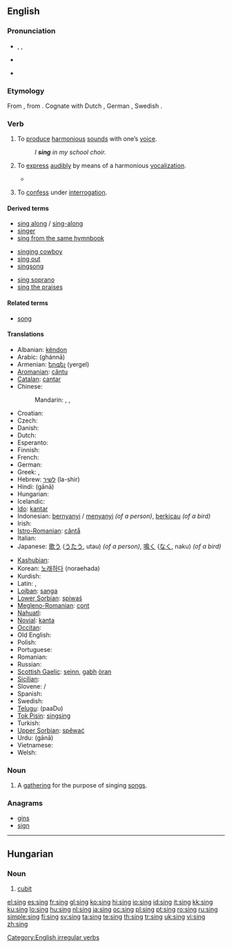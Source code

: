 ==English==

===Pronunciation===
* {{enPR|sĭng}}, {{IPA|/sɪŋ/}}, {{SAMPA|/sIN/}}
* {{audio|en-uk-sing.ogg|Audio (UK)}}
* {{audio|en-us-sing.ogg|Audio (US)}}
*: {{rhymes|ɪŋ}}

===Etymology===
From {{etyl|ang|en}} {{term|singan|lang=ang}}, from {{proto|Germanic|lang=en}}.  Cognate with Dutch {{term|zingen|lang=nl}}, German {{term|singen|lang=de}}, Swedish {{term|sjunga|lang=sv}}.

===Verb===
{{en-verb|sings|singing|sang|sung}}

# {{intransitive}} To [[produce]] [[harmonious]] [[sound]]s with one’s [[voice]].
#: ''I '''sing''' in my school choir.''
# {{transitive}} To [[express]] [[audibly]] by means of a harmonious [[vocalization]]. 
#* {{quote-book|1852|Mrs M.A. Thompson|chapter=The Tutor's Daughter|Graham's American Monthly Magazine of Literature, Art, and Fashion|page=266|url=http://books.google.com/books?id=hdcRAAAAYAAJ&pg=PA266
|passage=In the lightness of my heart I '''sang''' catches of songs as my horse gayly bore me along the well-remembered road.}}
# {{slang}} To [[confess]] under [[interrogation]].

====Derived terms====
{{rel-top3|Terms derived from the verb "sing"}}
* [[sing along]] / [[sing-along]]
* [[singer]]
* [[sing from the same hymnbook]]
{{rel-mid3}}
* [[singing cowboy]]
* [[sing out]]
* [[singsong]]
{{rel-mid3}}
* [[sing soprano]]
* [[sing the praises]]
{{rel-bottom}}

====Related terms====
* [[song]]

====Translations====
{{trans-top|to produce harmonious sounds with one’s voice}}
* Albanian: [[këndon]]
* Arabic: {{Arab|[[غنى]]}} (ghánnā)
* Armenian: [[երգել]] (yergel)
* [[Aromanian]]: [[cãntu]]
* [[Catalan]]: [[cantar]]
* Chinese:
*: Mandarin: {{zh-zh-p|唱|chàng}}, {{qualifier|of birds}} {{t|zh|鳴|sc=Hani}},  {{t|zh|鸣|tr=míng|sc=Hani}}
* Croatian: {{t+|hr|pjevati}}
* Czech: {{t-|cs|zpívat}}
* Danish: {{t+|da|synge}}
* Dutch: {{t+|nl|zingen}}
* Esperanto: {{t-|eo|kanti|xs=Esperanto}}
* Finnish: {{t+|fi|laulaa}}
* French: {{t+|fr|chanter}}
* German: {{t+|de|singen}}
* Greek: {{t|el|τραγουδάω|sc=Grek}},  {{t|el|τραγουδώ|sc=Grek}}
* Hebrew: [[לשיר]] (la-shir)
* Hindi: {{t-|hi|गाना|sc=Deva|xs=Hindi}} (gānā)
* Hungarian: {{t+|hu|énekel}}
* Icelandic: {{t+|is|syngja}}
* [[Ido]]: [[kantar]]
* Indonesian: [[nyanyi|bernyanyi]] / [[nyanyi|menyanyi]] ''(of a person)'', [[kicau|berkicau]] ''(of a bird)''
* Irish: {{t-|ga|can|xs=Irish}}
* [[Istro-Romanian]]: [[cântå]]
* Italian: {{t+|it|cantare}}
* Japanese: [[歌う]] ([[うたう]], utau) ''(of a person)'', [[鳴く]] ([[なく]], naku) ''(of a bird)''
{{trans-mid}}
* [[Kashubian]]: {{t|csb|spiéwac|xs=Kashubian}}
* Korean: [[노래하다]] (noraehada)
* Kurdish: {{ku-Arab|[[گۆرانی وتن]]}}
* Latin: {{t-|la|canere}}, {{t-|la|cantare}}
* [[Lojban]]: [[sanga]]
* [[Lower Sorbian]]: [[spiwaś]]
* [[Megleno-Romanian]]: [[cǫnt]]
* [[Nahuatl]]: {{t-|nah|cuīca|xs=Nahuatl}}
* [[Novial]]: [[kanta]]
* [[Occitan]]: {{t|oc|cantar}}
* Old English: {{t-|ang|singan|xs=Old English}}
* Polish: {{t+|pl|śpiewać}}
* Portuguese: {{t+|pt|cantar}}
* Romanian: {{t+|ro|cânta}}
* Russian: {{t|ru|петь|tr=pet’}}
* [[Scottish Gaelic]]: [[seinn]], [[gabh]] [[òran]]
* [[Sicilian]]: {{t+|scn|cantari|xs=Sicilian}}
* Slovene: {{t|sl|peti}}/{{t|sl|zapeti}}
* Spanish: {{t+|es|cantar}}
* Swedish: {{t+|sv|sjunga}}
* [[Telugu]]: {{t|te|పాడు|sc=Telu}} (paaDu)
* [[Tok Pisin]]: [[singsing]]
* Turkish: {{t+|tr|şarkı söylemek}}
* [[Upper Sorbian]]: [[spěwać]]
* Urdu: {{t+|ur|گانا|sc=ur-Arab|xs=Urdu}} (gānā)
* Vietnamese: {{t+|vi|hát|xs=Vietnamese}}
* Welsh: {{t-|cy|canu|xs=Welsh}}
{{trans-bottom}}

===Noun===
{{en-noun}}

# A [[gathering]] for the purpose of singing [[song]]s.

===Anagrams===
* [[gins]]
* [[sign]]

[[Category:English irregular verbs]]

----

==Hungarian==

===Noun===
{{infl|hu|noun}}

# [[cubit]]

[[el:sing]]
[[es:sing]]
[[fr:sing]]
[[gl:sing]]
[[ko:sing]]
[[hi:sing]]
[[io:sing]]
[[id:sing]]
[[it:sing]]
[[kk:sing]]
[[ku:sing]]
[[lo:sing]]
[[hu:sing]]
[[nl:sing]]
[[ja:sing]]
[[oc:sing]]
[[pl:sing]]
[[pt:sing]]
[[ro:sing]]
[[ru:sing]]
[[simple:sing]]
[[fi:sing]]
[[sv:sing]]
[[ta:sing]]
[[te:sing]]
[[th:sing]]
[[tr:sing]]
[[uk:sing]]
[[vi:sing]]
[[zh:sing]]